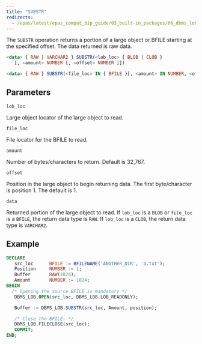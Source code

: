 ```yaml
---
title: "SUBSTR"
redirects:
  - /epas/latest/epas_compat_bip_guide/03_built-in_packages/06_dbms_lob/11_substr/ #generated for docs/epas/reorg-role-use-case-mode
---
```


The `SUBSTR` operation returns a portion of a large object or BFILE starting at the specified offset. The data returned is raw data.

```sql
<data> { RAW | VARCHAR2 } SUBSTR(<lob_loc> { BLOB | CLOB }
   [, <amount> NUMBER [, <offset> NUMBER ]])

<data> { RAW } SUBSTR(<file_loc> IN { BFILE }[, <amount> IN NUMBER, <offset> IN NUMBER])
```

## Parameters

`lob_loc`

 Large object locator of the large object to read.

`file_loc`

 File locator for the BFILE to read.

`amount`

 Number of bytes/characters to return. Default is 32,767.

`offset`

 Position in the large object to begin returning data. The first byte/character is position 1. The default is 1.

`data`

 Returned portion of the large object to read. If `lob_loc` is a `BLOB` or `file_loc` is a `BFILE`, the return data type is `RAW`. If `lob_loc` is a `CLOB`, the return data type is `VARCHAR2`.

## Example

``` sql
DECLARE
   src_loc      BFILE := BFILENAME('ANOTHER_DIR', 'a.txt');
   Position     NUMBER := 1;
   Buffer       RAW(1024);
   Amount       NUMBER := 1024;
BEGIN
  /* Opening the source BFILE is mandatory */
   DBMS_LOB.OPEN(src_loc, DBMS_LOB.LOB_READONLY);

   Buffer := DBMS_LOB.SUBSTR(src_loc, Amount, position);

   /* Close the BFILE: */
   DBMS_LOB.FILECLOSE(src_loc);
   COMMIT;
END;
```
